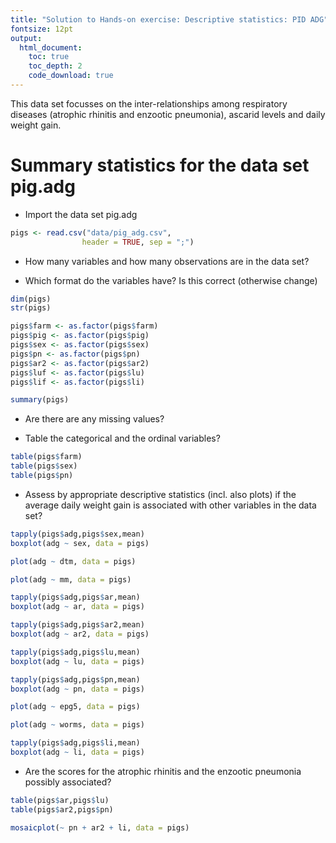 ```yaml
---
title: "Solution to Hands-on exercise: Descriptive statistics: PID ADG"
fontsize: 12pt
output:
  html_document:
    toc: true
    toc_depth: 2
    code_download: true
---
```


This data set focusses on the inter-relationships among respiratory diseases (atrophic rhinitis and enzootic pneumonia), ascarid levels and daily weight gain.

# Summary statistics for the data set pig.adg

* Import the data set pig.adg

```r
pigs <- read.csv("data/pig_adg.csv", 
                header = TRUE, sep = ";")
```

* How many variables and how many observations are in the data set?

* Which format do the variables have? Is this correct (otherwise change)


```r
dim(pigs)
str(pigs)
```

```r
pigs$farm <- as.factor(pigs$farm)
pigs$pig <- as.factor(pigs$pig)
pigs$sex <- as.factor(pigs$sex)
pigs$pn <- as.factor(pigs$pn)
pigs$ar2 <- as.factor(pigs$ar2)
pigs$luf <- as.factor(pigs$lu)
pigs$lif <- as.factor(pigs$li)
```

```r
summary(pigs)
```

* Are there are any missing values?

* Table the categorical and the ordinal variables?

```r
table(pigs$farm)
table(pigs$sex)
table(pigs$pn)
```

* Assess by appropriate descriptive statistics (incl. also plots) if the average daily weight gain is associated with other variables in the data set?

```r
tapply(pigs$adg,pigs$sex,mean)
boxplot(adg ~ sex, data = pigs)

plot(adg ~ dtm, data = pigs)

plot(adg ~ mm, data = pigs)

tapply(pigs$adg,pigs$ar,mean)
boxplot(adg ~ ar, data = pigs)

tapply(pigs$adg,pigs$ar2,mean)
boxplot(adg ~ ar2, data = pigs)

tapply(pigs$adg,pigs$lu,mean)
boxplot(adg ~ lu, data = pigs)

tapply(pigs$adg,pigs$pn,mean)
boxplot(adg ~ pn, data = pigs)

plot(adg ~ epg5, data = pigs)

plot(adg ~ worms, data = pigs)

tapply(pigs$adg,pigs$li,mean)
boxplot(adg ~ li, data = pigs)
```

* Are the scores for the atrophic rhinitis and the enzootic pneumonia possibly associated?

```r
table(pigs$ar,pigs$lu)
table(pigs$ar2,pigs$pn)
```

```r
mosaicplot(~ pn + ar2 + li, data = pigs)
```
